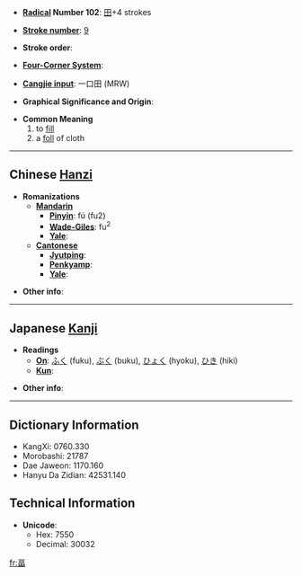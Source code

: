 * '''[[Wiktionary:Chinese radical index| Radical]] Number 102''': [[Wiktionary:Chinese radical index 田|田]]+4 strokes

* '''[[Wiktionary:Chinese total strokes index|Stroke number]]''': [[Wiktionary:Chinese total strokes index 9|9]]

* '''Stroke order''': 

* '''[[Wiktionary:Chinese four corner index|Four-Corner System]]''': 

* '''[[Wiktionary:Chinese Cangjie index|Cangjie input]]''': 一口田 (MRW)

* '''Graphical Significance and Origin''': 

* '''Common Meaning'''
*#to [[fill]]
*# a [[foll]] of cloth<!-- is "foll" a real word or a typo? -->

----

== Chinese [[Hanzi]] ==

* '''Romanizations'''
** '''[[Mandarin]]'''
*** '''[[Pinyin]]''': fú (fu2)
*** '''[[Wade-Giles]]''': fu<sup>2</sup>
*** '''[[Yale]]''': 
** '''[[Cantonese]]'''
*** '''[[Jyutping]]''':
*** '''[[Penkyamp]]''': 
*** '''[[Yale]]''': 

* '''Other info''': 

----

== Japanese [[Kanji]] ==

* '''Readings'''
** '''[[On]]''': [[ふく]] (fuku), [[ぶく]] (buku), [[ひょく]] (hyoku), [[ひき]] (hiki)
** '''[[Kun]]''': 

* '''Other info''':  

----

== Dictionary Information ==

* KangXi: 0760.330
* Morobashi: 21787
* Dae Jaweon: 1170.160
* Hanyu Da Zidian: 42531.140

== Technical Information ==

* '''Unicode''':
** Hex: 7550
** Decimal: 30032

[[fr:畐]]